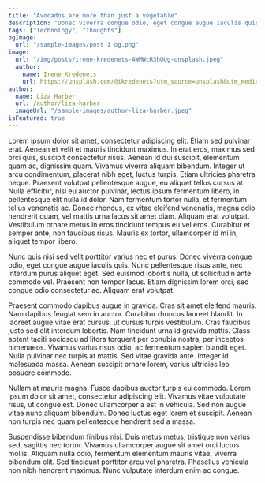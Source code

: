 ```yaml
---
title: "Avocados are more than just a vegetable"
description: "Donec viverra congue odio, eget congue augue iaculis quis. Nunc pellentesque risus ante, nec interdum purus aliquet eget."
tags: ["Technology", "Thoughts"]
ogImage:
  url: "/sample-images/post 1 og.png"
image:
  url: "/img/posts/irene-kredenets-AWMWcR3hQUg-unsplash.jpeg"
  author:
    name: Irene Kredenets
    url: https://unsplash.com/@ikredenets?utm_source=unsplash&utm_medium=referral&utm_content=creditCopyText
author:
  name: Liza Harber
  url: /author/liza-harber
  imageUrl: "/sample-images/author-liza-harber.jpeg"
isFeatured: true
---
```


Lorem ipsum dolor sit amet, consectetur adipiscing elit. Etiam sed pulvinar erat. Aenean et velit et mauris tincidunt maximus. In erat eros, maximus sed orci quis, suscipit consectetur risus. Aenean id dui suscipit, elementum quam ac, dignissim quam. Vivamus viverra aliquam bibendum. Integer ut arcu condimentum, placerat nibh eget, luctus turpis. Etiam ultricies pharetra neque. Praesent volutpat pellentesque augue, eu aliquet tellus cursus at. Nulla efficitur, nisi eu auctor pulvinar, lectus ipsum fermentum libero, in pellentesque elit nulla id dolor. Nam fermentum tortor nulla, et fermentum tellus venenatis ac. Donec rhoncus, ex vitae eleifend venenatis, magna odio hendrerit quam, vel mattis urna lacus sit amet diam. Aliquam erat volutpat. Vestibulum ornare metus in eros tincidunt tempus eu vel eros. Curabitur et semper ante, non faucibus risus. Mauris ex tortor, ullamcorper id mi in, aliquet tempor libero.

Nunc quis nisi sed velit porttitor varius nec et purus. Donec viverra congue odio, eget congue augue iaculis quis. Nunc pellentesque risus ante, nec interdum purus aliquet eget. Sed euismod lobortis nulla, ut sollicitudin ante commodo vel. Praesent non tempor lacus. Etiam dignissim lorem orci, sed congue odio consectetur ac. Aliquam erat volutpat.

Praesent commodo dapibus augue in gravida. Cras sit amet eleifend mauris. Nam dapibus feugiat sem in auctor. Curabitur rhoncus laoreet blandit. In laoreet augue vitae erat cursus, ut cursus turpis vestibulum. Cras faucibus justo sed elit interdum lobortis. Nam tincidunt urna id gravida mattis. Class aptent taciti sociosqu ad litora torquent per conubia nostra, per inceptos himenaeos. Vivamus varius risus odio, ac fermentum sapien blandit eget. Nulla pulvinar nec turpis at mattis. Sed vitae gravida ante. Integer id malesuada massa. Aenean suscipit ornare lorem, varius ultricies leo posuere commodo.

Nullam at mauris magna. Fusce dapibus auctor turpis eu commodo. Lorem ipsum dolor sit amet, consectetur adipiscing elit. Vivamus vitae vulputate risus, ut congue est. Donec ullamcorper a est in vehicula. Sed non augue vitae nunc aliquam bibendum. Donec luctus eget lorem et suscipit. Aenean non turpis nec quam pellentesque hendrerit sed a massa.

Suspendisse bibendum finibus nisi. Duis metus metus, tristique non varius sed, sagittis nec tortor. Vivamus ullamcorper augue sit amet orci luctus mollis. Aliquam nulla odio, fermentum elementum mauris vitae, viverra bibendum elit. Sed tincidunt porttitor arcu vel pharetra. Phasellus vehicula non nibh hendrerit maximus. Nunc vulputate interdum enim ac congue.
